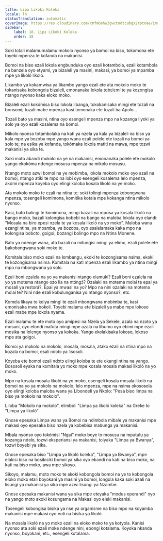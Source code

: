```yaml
---
title: Lipa Likoki Koleka
locale: ln
statusTranslation: automatic
coverImage: https://res.cloudinary.com/xmfm6mhw3gwctndtcubgx2rptnae/image/upload/v1740468922/small_cover_tratado_de_psicologia_revolucionaria_a4c0dca4e0.webp
sidebar:
    label: 18. Lipa Likoki Koleka
    order: 18
---
```

Soki totali malamumalamu mokolo nyonso ya bomoi na biso, tokomona ete toyebi mpenza te kofanda na makanisi.

Bomoi na biso ezali lokola engbunduka oyo ezali kotambola, ezali kotambola na banzela oyo etyami, ya bizaleli ya masini, makasi, ya bomoi ya mpamba mpe ya likoló likoló.

Likambo ya kokamwisa ya likambo yango ezali ete ata mokolo moko te tokanisaka kobongola bizaleli, emonanaka lokola tobɛlɛmí te ya kozongisa ntango nyonso kaka eloko moko.

Bizaleli ezali kokómisa biso lokola libanga, tokokanisaka mingi ete tozali na bonsomi; tozali mabe mpenza kasi tomonaka ete tozali ba Apolo...

Tozali bato ya masini, ntina oyo esengeli mpenza mpo na kozanga liyoki ya solo ya oyo ezali kosalema na bomoi.

Mikolo nyonso totambolaka na kati ya nzela ya kala ya bizaleli na biso ya kala mpe ya bozoba mpe yango wana ezali polele ete tozali na bomoi ya solo te; na esika ya kofanda, tokómaka lokola matiti na mawa, mpe tozwi makanisi ya sika te.

Soki moto abandi mokolo na ye na makanisi, emonanaka polele ete mokolo yango ekokóma ndenge mosusu mpenza na mikolo mosusu.

Ntango moto azwi bomoi na ye mobimba, lokola mokolo moko oyo azali na bomoi, ntango atiki te mpo na lobi oyo esengeli kosalema lelo mpenza, akómi mpenza koyeba oyo elingi koloba kosala likoló na ye moko.

Ata mokolo moko te ezali na ntina te; soki tolingi mpenza kobongwana mpenza, tosengeli komimona, komitika kotala mpe kokanga ntina mikolo nyonso.

Kasi, bato balingi te komimona, mingi bazali na mposa ya kosala likoló na bango moko, bazali kolongisa bobebi na bango na maloba lokola oyo elandi: "Mosala na biro epesi nzela te ya kosala likoló na yo moko". Maloba wana ezangi ntina, ya mpamba, ya bozoba, oyo esalelamaka kaka mpo na kolongisa boboto, goigoi, bozangi bolingo mpo na Ntina Monene.

Bato ya ndenge wana, ata bazali na mitungisi mingi ya elimo, ezali polele ete bakobongwana soki moke te.

Komitala biso moko ezali na lombangu, ekoki te kozongisama nsima, ekoki te kozongisama nsima. Komitala na kati mpenza ezali likambo ya ntina mingi mpo na mbongwana ya solo.

Ezali boni ezalela na yo ya makanisi ntango olamuki? Ezali boni ezalela na yo ya motema ntango ozo lia na ntɔ́ngɔ́? Ozalaki na motema molai te epai ya mosali ya restorá?, Epai ya mwasi na yo? Mpo na nini ozalaki na motema molai te? Nini nde ezali kobulunganisa yo ntango nyonso?, etc.

Komɛla likaya to kolya mingi te ezali mbongwana mobimba te, kasi emonisaka mwa bokoli. Toyebi malamu ete bizaleli ya mabe mpe lokoso ezali mabe mpe lokola nyama.

Ezali malamu te ete moto oyo amipesi na Nzela ya Sekele, azala na nzoto ya mosuni, oyo etondi mafuta mingi mpe azala na libumu oyo ebimi mpe ezali mosika na lolenge nyonso ya kokoka. Yango ekolakisaka lokoso, lokoso mpe ata goigoi.

Bomoi ya mokolo na mokolo, mosala, mosala, atako ezali na ntina mpo na kozala na bomoi, esali ndɔtɔ ya lisosoli.

Koyeba ete bomoi ezali ndɔtɔ elingi koloba te ete okangi ntina na yango. Bososoli eyaka na komitala yo moko mpe kosala mosala makasi likoló na yo moko.

Mpo na kosala mosala likoló na yo moko, esengeli kosala mosala likoló na bomoi na yo ya mokolo na mokolo, lelo mpenza, mpe na nsima okososola oyo elingi koloba maloba wana ya Libondeli ya Nkolo: "Pesá biso limpa na biso ya mokolo na mokolo".

Liloba "Mokolo na mokolo", elimboli "Limpa ya likoló koleka" na Greke to "Limpa ya likoló".

Gnose epesaka Limpa wana ya Bomoi na ndimbola mibale ya makanisi mpe makasi oyo epesaka biso nzela ya kobebisa mabunga ya makanisi.

Mbala nyonso oyo tokómisi "Ngai" moko boye to mosusu na mputulu ya kozanga ndelo, tozwi eksperiansi ya makanisi, tolyaka "Limpa ya Bwanya", tozwi boyebi ya sika.

Gnose epesaka biso "Limpa ya likoló koleka", "Limpa ya Bwanya", mpe elakisi biso na bosikisiki bomoi ya sika oyo ebandi na kati na biso moko, na kati na biso moko, awa mpe sikoyo.

Sikoyo, malamu, moto moko te akoki kobongola bomoi na ye to kobongola eloko moko etali boyokani ya masini ya bomoi, longola kaka soki azali na lisungi ya makanisi ya sika mpe azwi lisungi ya Nzambe.

Gnose epesaka makanisi wana ya sika mpe eteyaka "modus operandi" oyo na yango moto akoki kosungama na Makasi oyo eleki makanisi.

Tosengeli kobongisa bisika ya nse ya organisme na biso mpo na koyamba makanisi mpe makasi oyo euti na bisika ya likoló.

Na mosala likoló na yo moko ezali na eloko moko te ya kotyola. Kanisi nyonso ata soki ezali moke ndenge nini, ebongi kotalama. Koyoka nkanda nyonso, boyokani, etc., esengeli kotalama.

